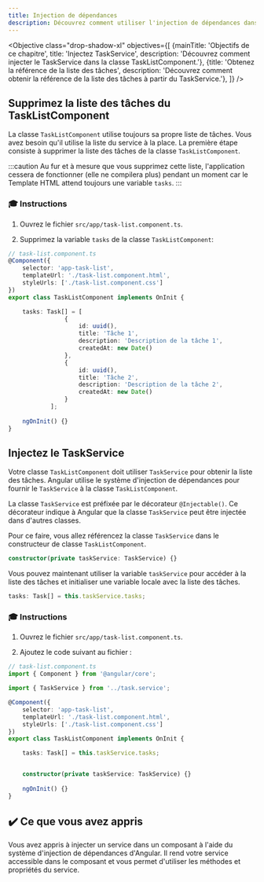 ```yaml
---
title: Injection de dépendances
description: Découvrez comment utiliser l'injection de dépendances dans une application Angular.
---
```



<Objective class="drop-shadow-xl" objectives={[
{mainTitle: 'Objectifs de ce chapitre', title: 'Injectez TaskService', description: 'Découvrez comment injecter le TaskService dans la classe TaskListComponent.'},
{title: 'Obtenez la référence de la liste des tâches', description: 'Découvrez comment obtenir la référence de la liste des tâches à partir du TaskService.'},
]} />

## Supprimez la liste des tâches du TaskListComponent

La classe `TaskListComponent` utilise toujours sa propre liste de tâches.
Vous avez besoin qu'il utilise la liste du service à la place. La première étape consiste à supprimer la liste des tâches de la classe `TaskListComponent`.

:::caution
Au fur et à mesure que vous supprimez cette liste, l'application cessera de fonctionner (elle ne compilera plus) pendant un moment car le Template HTML attend toujours une variable `tasks`.
:::

### 🎓 Instructions

1. Ouvrez le fichier `src/app/task-list.component.ts`.

2. Supprimez la variable `tasks` de la classe `TaskListComponent`:

```typescript del={"Supprimez la liste des tâches": 8-22}
// task-list.component.ts
@Component({
    selector: 'app-task-list',
    templateUrl: './task-list.component.html',
    styleUrls: ['./task-list.component.css']
})
export class TaskListComponent implements OnInit {

    tasks: Task[] = [
                {
                    id: uuid(),
                    title: 'Tâche 1',
                    description: 'Description de la tâche 1',
                    createdAt: new Date()
                },
                {
                    id: uuid(),
                    title: 'Tâche 2',
                    description: 'Description de la tâche 2',
                    createdAt: new Date()
                }
            ];
    
    ngOnInit() {}
}
```

## Injectez le TaskService

Votre classe `TaskListComponent` doit utiliser `TaskService` pour obtenir la liste des tâches.
Angular utilise le système d'injection de dépendances pour fournir le `TaskService` à la classe `TaskListComponent`.

La classe `TaskService` est préfixée par le décorateur `@Injectable()`. Ce décorateur indique à Angular que la classe `TaskService` peut être injectée dans d'autres classes.

Pour ce faire, vous allez référencez la classe `TaskService` dans le constructeur de classe `TaskListComponent`.

```ts
constructor(private taskService: TaskService) {}
```

Vous pouvez maintenant utiliser la variable `taskService` pour accéder à la liste des tâches et initialiser une variable locale avec la liste des tâches.

```ts
tasks: Task[] = this.taskService.tasks;
```

### 🎓 Instructions

1. Ouvrez le fichier `src/app/task-list.component.ts`.

2. Ajoutez le code suivant au fichier :

```typescript ins={"Importez TaskService": 3-4} ins={"Créez une variable de tâches et initialisez-la avec la liste TaskService": 12-13} ins={"Injectez le TaskService dans le constructeur de la classe": 15-16}
// task-list.component.ts
import { Component } from '@angular/core';

import { TaskService } from '../task.service';

@Component({
    selector: 'app-task-list',
    templateUrl: './task-list.component.html',
    styleUrls: ['./task-list.component.css']
})
export class TaskListComponent implements OnInit {

    tasks: Task[] = this.taskService.tasks;


    constructor(private taskService: TaskService) {}
    
    ngOnInit() {}
}
```

## ✔️ Ce que vous avez appris

Vous avez appris à injecter un service dans un composant à l'aide du système d'injection de dépendances d'Angular.
Il rend votre service accessible dans le composant et vous permet d'utiliser les méthodes et propriétés du service.
